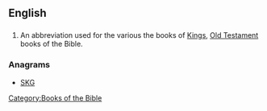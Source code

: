 ==English==

==={{abbreviation}}===
{{en-abbr}}
# {{biblical}} An abbreviation used for the various the books of [[Kings]], [[Old Testament]] books of the Bible.

===Anagrams===
* [[SKG#English|SKG]]

[[Category:Books of the Bible]]